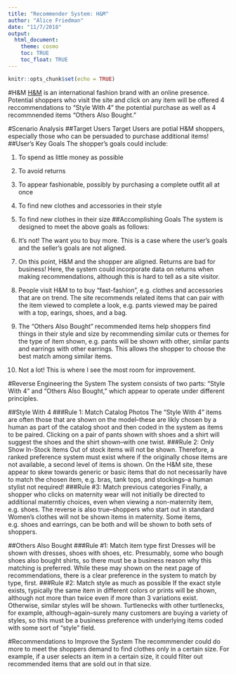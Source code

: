 ```yaml
---
title: "Recommender System: H&M"
author: "Alice Friedman"
date: "11/7/2018"
output: 
  html_document:
    theme: cosmo
    toc: TRUE
    toc_float: TRUE
---
```


```r
knitr::opts_chunk$set(echo = TRUE)
```

#H&M
<a href="https://www2.hm.com/en_us/index.html" target="_blank">H&M</a> is an international fashion brand with an online presence. Potential shoppers who visit the site and click on any item will be offered 4 reccommendations to "Style With 4" the potential purchase as well as 4 recommnended items "Others Also Bought."

#Scenario Analysis
##Target Users
Target Users are potial H&M shoppers, especially those who can be persuaded to purchase additional items!
##User's Key Goals
The shopper's goals could include:

1. To spend as little money as possible

2. To avoid returns

3. To appear fashionable, possibly by purchasing a complete outfit all at once

4. To find new clothes and accessories in their style

5. To find new clothes in their size
##Accomplishing Goals
The system is designed to meet the above goals as follows:

1. It's not! The want you to buy more. This is a case where the user's goals and the seller's goals are not aligned.

2. On this point, H&M and the shopper are aligned. Returns are bad for business! Here, the system could incorporate data on returns when making recommendations, although this is hard to tell as a site visitor.

3. People visit H&M to to buy "fast-fashion", e.g. clothes and accessories that are on trend. The site recommends related items that can pair with the item viewed to complete a look, e.g. pants viewed may be paired with a top, earings, shoes, and a bag.

4. The "Others Also Bought" recommended items help shoppers find things in their style and size by recommending similar cuts or themes for the type of item shown, e.g. pants will be shown with other, similar pants and earrings with other earrings. This allows the shopper to choose the best match among similar items.

5. Not a lot! This is where I see the most room for improvement.

#Reverse Engineering the System
The system consists of two parts: "Style With 4" and "Others Also Bought," which appear to operate under different principles.

##Style With 4
###Rule 1: Match Catalog Photos
The "Style With 4" items are often those that are shown on the model--these are likly chosen by a human as part of the catalog shoot and then coded in the system as items to be paired. Clicking on a pair of pants shown with shoes and a shirt will suggest the shoes and the shirt shown--with one twist. 
###Rule 2: Only Show In-Stock Items
Out of stock items will not be shown. Therefore, a ranked preference system must exist where if the originally chose items are not available, a second level of items is shown. On the H&M site, these appear to skew towards generic or basic items that do not necessarily have to match the chosen item, e.g. bras, tank tops, and stockings--a human stylist not required! 
###Rule #3: Match previous categories
Finally, a shopper who clicks on maternity wear will not initially be directed to additional materntiy choices, even when viewing a non-maternity item, e.g. shoes. The reverse is also true--shoppers who start out in standard Women's clothes will not be shown items in maternity. Some items, e.g. shoes and earrings, can be both and will be shown to both sets of shoppers.

##Others Also Bought
###Rule #1: Match item type first
Dresses will be shown with dresses, shoes with shoes, etc. Presumably, some who bough shoes also bought shirts, so there must be a business reason why this matching is preferred. While these may shown on the next page of recommendations, there is a clear preference in the system to match by type, first.
###Rule #2: Match style as much as possible
If the exact style exists, typically the same item in different colors or prints will be shown, although not more than twice even if more than 3 variations exist. Otherwise, similar styles will be shown. Turtlenecks with other turtlenecks, for example, although--again--surely many customers are buying a variety of styles, so this must be a business preference with underlying items coded with some sort of "style" field.


#Recommendations to Improve the System
The recommmender could do more to meet the shoppers demand to find clothes only in a certain size. For example, if a user selects an item in a certain size, it could filter out recommended items that are sold out in that size.